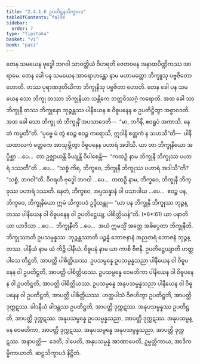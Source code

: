```yaml
---
title: "2.4.1.6 ဥပတိဋ္ဌနသိက္ခာပဒ"
tableOfContents: false
sidebar:
  order: 7
type: "tipitaka"
basket: "vi"
book: "paci"
---
```



<DynamicBreadcrumb />

<Division number="815" book="paci">

<Paragraph number="2610" book="paci">
တေန သမယေန ဗုဒ္ဓေါ ဘဂဝါ သာဝတ္ထိယံ ဝိဟရတိ ဇေတဝနေ အနာထပိဏ္ဍိကဿ အာရာမေ. တေန ခေါ ပန သမယေန အာရောဟန္တော နာမ မဟာမတ္တော ဘိက္ခူသု ပဗ္ဗဇိတော ဟောတိ. တဿ ပုရာဏဒုတိယိကာ ဘိက္ခုနီသု ပဗ္ဗဇိတာ ဟောတိ. တေန ခေါ ပန သမယေန သော ဘိက္ခု တဿာ ဘိက္ခုနိယာ သန္တိကေ ဘတ္တဝိဿဂ္ဂံ ကရောတိ. အထ ခေါ သာ ဘိက္ခုနီ တဿ ဘိက္ခုနော ဘုဉ္ဇန္တဿ ပါနီယေန စ ဝိဓူပနေန စ ဥပတိဋ္ဌိတွာ အစ္စာဝဒတိ. အထ ခေါ သော ဘိက္ခု တံ ဘိက္ခုနိံ အပသာဒေတိ—  “မာ, ဘဂိနိ, ဧဝရူပံ အကာသိ. နေတံ ကပ္ပတီ”တိ. “ပုဗ္ဗေ မံ တွံ ဧဝဉ္စ ဧဝဉ္စ ကရောသိ, ဣဒါနိ ဧတ္တကံ န သဟသီ”တိ—  ပါနီယထာလကံ မတ္ထကေ အာသုမ္ဘိတွာ ဝိဓူပနေန ပဟာရံ အဒါသိ.
</Paragraph>

<Paragraph number="2611" book="paci">
ယာ တာ ဘိက္ခုနိယော အပ္ပိစ္ဆာ …ပေ…  တာ ဥဇ္ဈာယန္တိ ခိယျန္တိ ဝိပါစေန္တိ—  “ကထဉှိ နာမ ဘိက္ခုနီ ဘိက္ခုဿ ပဟာရံ ဒဿတီ”တိ …ပေ…  “သစ္စံ ကိရ, ဘိက္ခဝေ, ဘိက္ခုနီ ဘိက္ခုဿ ပဟာရံ အဒါသီ”တိ? “သစ္စံ, ဘဂဝါ”တိ. ဝိဂရဟိ ဗုဒ္ဓေါ ဘဂဝါ …ပေ…  ကထဉှိ နာမ, ဘိက္ခဝေ, ဘိက္ခုနီ ဘိက္ခုဿ ပဟာရံ ဒဿတိ. နေတံ, ဘိက္ခဝေ, အပ္ပသန္နာနံ ဝါ ပသာဒါယ …ပေ…  ဧဝဉ္စ ပန, ဘိက္ခဝေ, ဘိက္ခုနိယော ဣမံ သိက္ခာပဒံ ဥဒ္ဒိသန္တု—
</Paragraph>

</Division>
<Division number="816" book="paci">

<Paragraph number="2612" book="paci">
<Emphasis>“ယာ ပန ဘိက္ခုနီ ဘိက္ခုဿ ဘုဉ္ဇန္တဿ ပါနီယေန ဝါ ဝိဓူပနေန ဝါ ဥပတိဋ္ဌေယျ, ပါစိတ္တိယန်”</Emphasis>တိ. (*6*:<Emphasis>61</Emphasis>)
</Paragraph>

</Division>
<Division number="817" book="paci">

<Paragraph number="2613" book="paci">
<Emphasis>ယာ ပနာ</Emphasis>တိ ယာ ယာဒိသာ …ပေ…  <Emphasis>ဘိက္ခုနီ</Emphasis>တိ …ပေ…  အယံ ဣမသ္မိံ အတ္ထေ အဓိပ္ပေတာ ဘိက္ခုနီတိ.
</Paragraph>

<Paragraph number="2614" book="paci">
<Emphasis>ဘိက္ခုဿာ</Emphasis>တိ ဥပသမ္ပန္နဿ.
</Paragraph>

<Paragraph number="2615" book="paci">
<Emphasis>ဘုဉ္ဇန္တဿာ</Emphasis>တိ ပဉ္စန္နံ ဘောဇနာနံ အညတရံ ဘောဇနံ ဘုဉ္ဇန္တဿ.
</Paragraph>

<Paragraph number="2616" book="paci">
<Emphasis>ပါနီယံ</Emphasis> နာမ ယံ ကိဉ္စိ ပါနီယံ.
</Paragraph>

<Paragraph number="2617" book="paci">
<Emphasis>ဝိဓူပနံ</Emphasis> နာမ ယာ ကာစိ ဗီဇနီ.
</Paragraph>

<Paragraph number="2618" book="paci">
<Emphasis>ဥပတိဋ္ဌေယျာ</Emphasis>တိ ဟတ္ထပါသေ တိဋ္ဌတိ, အာပတ္တိ ပါစိတ္တိယဿ.
</Paragraph>

</Division>
<Division number="818" book="paci">

<Paragraph number="2619" book="paci">
ဥပသမ္ပန္နေ ဥပသမ္ပန္နသညာ ပါနီယေန ဝါ ဝိဓူပနေန ဝါ ဥပတိဋ္ဌတိ, အာပတ္တိ ပါစိတ္တိယဿ. ဥပသမ္ပန္နေ ဝေမတိကာ ပါနီယေန ဝါ ဝိဓူပနေန ဝါ ဥပတိဋ္ဌတိ, အာပတ္တိ ပါစိတ္တိယဿ. ဥပသမ္ပန္နေ အနုပသမ္ပန္နသညာ ပါနီယေန ဝါ ဝိဓူပနေန ဝါ ဥပတိဋ္ဌတိ, အာပတ္တိ ပါစိတ္တိယဿ.
</Paragraph>

<Paragraph number="2620" book="paci">
ဟတ္ထပါသံ ဝိဇဟိတွာ ဥပတိဋ္ဌတိ, အာပတ္တိ ဒုက္ကဋဿ. ခါဒနီယံ ခါဒန္တဿ ဥပတိဋ္ဌတိ, အာပတ္တိ ဒုက္ကဋဿ. အနုပသမ္ပန္နဿ ဥပတိဋ္ဌတိ, အာပတ္တိ ဒုက္ကဋဿ. အနုပသမ္ပန္နေ ဥပသမ္ပန္နသညာ, အာပတ္တိ ဒုက္ကဋဿ. အနုပသမ္ပန္နေ ဝေမတိကာ, အာပတ္တိ ဒုက္ကဋဿ. အနုပသမ္ပန္နေ အနုပသမ္ပန္နသညာ, အာပတ္တိ ဒုက္ကဋဿ.
</Paragraph>

</Division>
<Division number="819" book="paci">

<Paragraph number="2621" book="paci">
အနာပတ္တိ—  ဒေတိ, ဒါပေတိ, အနုပသမ္ပန္နံ အာဏာပေတိ, ဥမ္မတ္တိကာယ, အာဒိကမ္မိကာယာတိ.

</Paragraph>
</Division>

<Paragraph number="2622" type="center" book="paci">
ဆဋ္ဌသိက္ခာပဒံ နိဋ္ဌိတံ.
</Paragraph>
